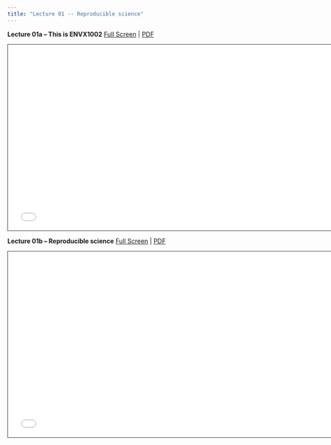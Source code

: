 ```yaml
---
title: "Lecture 01 -- Reproducible science"
---
```


**Lecture 01a -- This is ENVX1002** [Full Screen](lecture-01.qmd) | [PDF]() 

```{=html}
<iframe class="slide-deck" src="lecture-01a.html" height="420" width="747" style="border: 1px solid #2e3846;"></iframe>
```

**Lecture 01b -- Reproducible science** [Full Screen](lecture-01.qmd) | [PDF]() 

```{=html}
<iframe class="slide-deck" src="lecture-01b.html" height="420" width="747" style="border: 1px solid #2e3846;"></iframe>
```